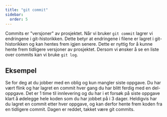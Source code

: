 ```yaml
---
title: "git commit"
sidebar:
  order: 5
---
```


Commits er "versjoner" av prosjektet. Når vi bruker `git commit` lagrer vi endringene i git-historikken. Dette betyr at endringene i filene er lagret i git-historikken og kan hentes frem igjen senere. Dette er nyttig for å kunne hente frem tidligere versjoner av prosjektet. Dersom vi ønsker å se en liste over commits kan vi bruke `git log`.

## Eksempel

Se for deg at du jobber med en oblig og kun mangler siste oppgave. Du har vært flink og har lagret en commit hver gang du har blitt ferdig med en del-oppgave. Det er 1 time til innlevering og du har i et forsøk på siste oppgave klart å ødelegge hele koden som du har jobbet på i 3 dager. Heldigvis har du lagret en commit etter hver oppgave, og kan derfor hente frem koden fra en tidligere commit. Dagen er reddet, takket være git commits.


<SelectCorrect
  question="Hva er hovedformålet med en 'git commit'?"
  correct="Lagre nåværende tilstand av valgte filer i git-historikken."
  wrong1="Laste opp dine endringer til et fjern-repository."
  wrong2="Slette uønskede filer fra git-historikken."
/>


<LikeThisPage />

